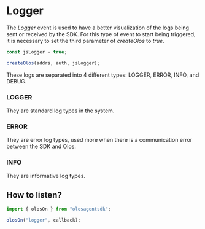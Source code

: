 # Logger

The _Logger_ event is used to have a better visualization of the logs being sent or received by the SDK. For this type of event to start being triggered, it is necessary to set the third parameter of _createOlos_ to _true_.

```js copy
const jsLogger = true;

createOlos(addrs, auth, jsLogger);
```

These logs are separated into 4 different types: LOGGER, ERROR, INFO, and DEBUG.

### LOGGER

They are standard log types in the system.

### ERROR

They are error log types, used more when there is a communication error between the SDK and Olos.

### INFO

They are informative log types.

## How to listen?

```js copy
import { olosOn } from "olosagentsdk";

olosOn("logger", callback);
```

